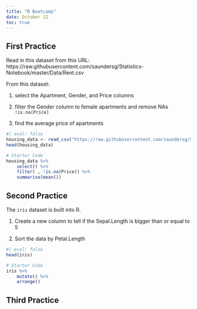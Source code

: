 ```yaml
---
title: "R Bootcamp"
date: October 12
toc: true
---
```



## First Practice

Read in this dataset from this URL: https://raw.githubusercontent.com/saundersg/Statistics-Notebook/master/Data/Rent.csv 


From this dataset: 

1. select the Apartment, Gender, and Price columns

2. filter the Gender column to female apartments and remove NAs `!is.na(Price)`

3. find the average price of apartments

```r
#| eval: false
housing_data <- read_csv("https://raw.githubusercontent.com/saundersg/Statistics-Notebook/master/Data/Rent.csv")
head(housing_data)

# Starter Code
housing_data %>% 
    select() %>% 
    filter( , !is.na(Price)) %>% 
    summarise(mean())
```



## Second Practice

The `iris` dataset is built into R. 


1. Create a new column to tell if the Sepal.Length is bigger than or equal to 5

2. Sort the data by Petal.Length

```r
#| eval: false
head(iris)

# Starter Code
iris %>%
    mutate() %>% 
    arrange()
```


## Third Practice 

